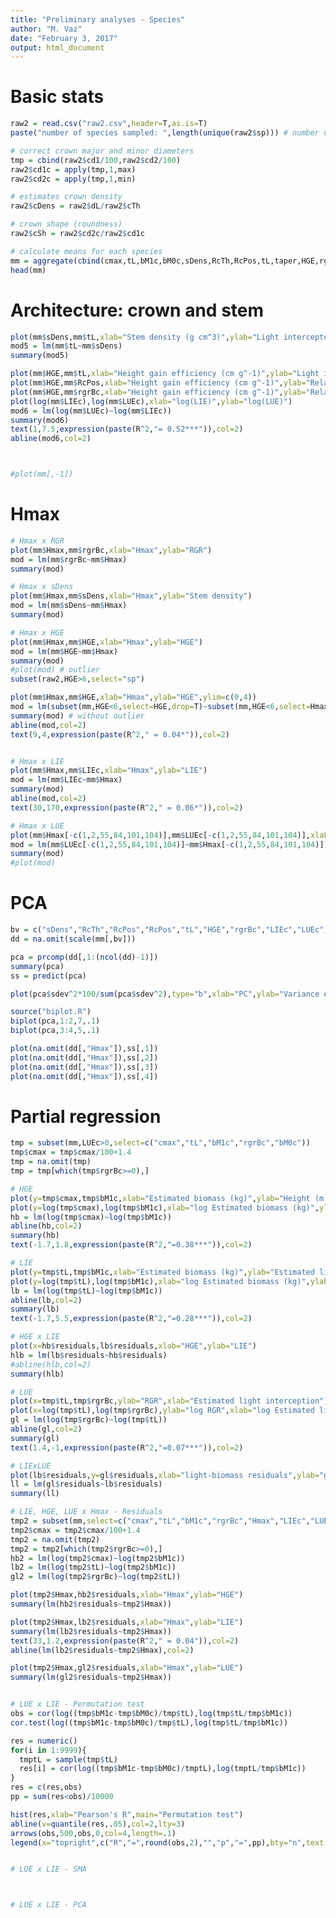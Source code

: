 ```yaml
---
title: "Preliminary analyses - Species"
author: "M. Vaz"
date: "February 3, 2017"
output: html_document
---
```


# Basic stats
```r

raw2 = read.csv("raw2.csv",header=T,as.is=T)
paste("number of species sampled: ",length(unique(raw2$sp))) # number of trees sampled

# correct crown major and minor diameters
tmp = cbind(raw2$cd1/100,raw2$cd2/100)
raw2$cd1c = apply(tmp,1,max)
raw2$cd2c = apply(tmp,1,min)

# estimates crown density
raw2$cDens = raw2$dL/raw2$cTh

# crown shape (roundness)
raw2$cSh = raw2$cd2c/raw2$cd1c

# calculate means for each species
mm = aggregate(cbind(cmax,tL,bM1c,bM0c,sDens,RcTh,RcPos,tL,taper,HGE,rgrBc,LIEc,LUEc,cDens,cSh,Hmax)~sp,raw2,mean,na.rm=T,na.action=NULL)
head(mm)

```

# Architecture: crown and stem
```r

plot(mm$sDens,mm$tL,xlab="Stem density (g cm^3)",ylab="Light intercepted (% m^2)",main="")
mod5 = lm(mm$tL~mm$sDens)
summary(mod5)

plot(mm$HGE,mm$tL,xlab="Height gain efficiency (cm g^-1)",ylab="Light intercepted (% m^2)",main="",xlim=c(0,5))
plot(mm$HGE,mm$RcPos,xlab="Height gain efficiency (cm g^-1)",ylab="Relative crown position (%)",main="",xlim=c(0,5))
plot(mm$HGE,mm$rgrBc,xlab="Height gain efficiency (cm g^-1)",ylab="Relative crown position (%)",main="",xlim=c(0,5))
plot(log(mm$LIEc),log(mm$LUEc),xlab="log(LIE)",ylab="log(LUE)")
mod6 = lm(log(mm$LUEc)~log(mm$LIEc))
summary(mod6)
text(1,7.5,expression(paste(R^2,"= 0.52***")),col=2)
abline(mod6,col=2)



#plot(mm[,-1])

```

# Hmax
```r

# Hmax x RGR
plot(mm$Hmax,mm$rgrBc,xlab="Hmax",ylab="RGR")
mod = lm(mm$rgrBc~mm$Hmax)
summary(mod)

# Hmax x sDens
plot(mm$Hmax,mm$sDens,xlab="Hmax",ylab="Stem density")
mod = lm(mm$sDens~mm$Hmax)
summary(mod)

# Hmax x HGE
plot(mm$Hmax,mm$HGE,xlab="Hmax",ylab="HGE")
mod = lm(mm$HGE~mm$Hmax)
summary(mod)
#plot(mod) # outlier
subset(raw2,HGE>6,select="sp")

plot(mm$Hmax,mm$HGE,xlab="Hmax",ylab="HGE",ylim=c(0,4))
mod = lm(subset(mm,HGE<6,select=HGE,drop=T)~subset(mm,HGE<6,select=Hmax,drop=T))
summary(mod) # without outlier
abline(mod,col=2)
text(9,4,expression(paste(R^2," = 0.04*")),col=2)


# Hmax x LIE
plot(mm$Hmax,mm$LIEc,xlab="Hmax",ylab="LIE")
mod = lm(mm$LIEc~mm$Hmax)
summary(mod)
abline(mod,col=2)
text(30,170,expression(paste(R^2," = 0.06*")),col=2)

# Hmax x LUE
plot(mm$Hmax[-c(1,2,55,84,101,104)],mm$LUEc[-c(1,2,55,84,101,104)],xlab="Hmax",ylab="LUE")
mod = lm(mm$LUEc[-c(1,2,55,84,101,104)]~mm$Hmax[-c(1,2,55,84,101,104)])
summary(mod)
#plot(mod)

```

# PCA
```r

bv = c("sDens","RcTh","RcPos","RcPos","tL","HGE","rgrBc","LIEc","LUEc","cDens","cSh","Hmax")
dd = na.omit(scale(mm[,bv]))

pca = prcomp(dd[,1:(ncol(dd)-1)])
summary(pca)
ss = predict(pca)

plot(pca$sdev^2*100/sum(pca$sdev^2),type="b",xlab="PC",ylab="Variance explained (%)")

source("biplot.R")
biplot(pca,1:2,7,.1)
biplot(pca,3:4,5,.1)

plot(na.omit(dd[,"Hmax"]),ss[,1])
plot(na.omit(dd[,"Hmax"]),ss[,2])
plot(na.omit(dd[,"Hmax"]),ss[,3])
plot(na.omit(dd[,"Hmax"]),ss[,4])

```

# Partial regression
```r

tmp = subset(mm,LUEc>0,select=c("cmax","tL","bM1c","rgrBc","bM0c"))
tmp$cmax = tmp$cmax/100+1.4
tmp = na.omit(tmp)
tmp = tmp[which(tmp$rgrBc>=0),]

# HGE
plot(y=tmp$cmax,tmp$bM1c,xlab="Estimated biomass (kg)",ylab="Height (m)")
plot(y=log(tmp$cmax),log(tmp$bM1c),xlab="log Estimated biomass (kg)",ylab="log Height (m)")
hb = lm(log(tmp$cmax)~log(tmp$bM1c))
abline(hb,col=2)
summary(hb)
text(-1.7,1.8,expression(paste(R^2,"=0.38***")),col=2)

# LIE
plot(y=tmp$tL,tmp$bM1c,xlab="Estimated biomass (kg)",ylab="Estimated light interception")
plot(y=log(tmp$tL),log(tmp$bM1c),xlab="log Estimated biomass (kg)",ylab="log Estimated light interception")
lb = lm(log(tmp$tL)~log(tmp$bM1c))
abline(lb,col=2)
summary(lb)
text(-1.7,5.5,expression(paste(R^2,"=0.28***")),col=2)

# HGE x LIE
plot(x=hb$residuals,lb$residuals,xlab="HGE",ylab="LIE")
hlb = lm(lb$residuals~hb$residuals)
#abline(hlb,col=2)
summary(hlb)

# LUE
plot(x=tmp$tL,tmp$rgrBc,ylab="RGR",xlab="Estimated light interception")
plot(x=log(tmp$tL),log(tmp$rgrBc),ylab="log RGR",xlab="log Estimated light interception")
gl = lm(log(tmp$rgrBc)~log(tmp$tL))
abline(gl,col=2)
summary(gl)
text(1.4,-1,expression(paste(R^2,"=0.07***")),col=2)

# LIExLUE
plot(lb$residuals,y=gl$residuals,xlab="light-biomass residuals",ylab="growth-light residuals")
ll = lm(gl$residuals~lb$residuals)
summary(ll)

# LIE, HGE, LUE x Hmax - Residuals
tmp2 = subset(mm,select=c("cmax","tL","bM1c","rgrBc","Hmax","LIEc","LUEc"))
tmp2$cmax = tmp2$cmax/100+1.4
tmp2 = na.omit(tmp2)
tmp2 = tmp2[which(tmp2$rgrBc>=0),]
hb2 = lm(log(tmp2$cmax)~log(tmp2$bM1c))
lb2 = lm(log(tmp2$tL)~log(tmp2$bM1c))
gl2 = lm(log(tmp2$rgrBc)~log(tmp2$tL))

plot(tmp2$Hmax,hb2$residuals,xlab="Hmax",ylab="HGE")
summary(lm(hb2$residuals~tmp2$Hmax))

plot(tmp2$Hmax,lb2$residuals,xlab="Hmax",ylab="LIE")
summary(lm(lb2$residuals~tmp2$Hmax))
text(33,1.2,expression(paste(R^2," = 0.04")),col=2)
abline(lm(lb2$residuals~tmp2$Hmax),col=2)

plot(tmp2$Hmax,gl2$residuals,xlab="Hmax",ylab="LUE")
summary(lm(gl2$residuals~tmp2$Hmax))


# LUE x LIE - Permutation test
obs = cor(log((tmp$bM1c-tmp$bM0c)/tmp$tL),log(tmp$tL/tmp$bM1c))
cor.test(log((tmp$bM1c-tmp$bM0c)/tmp$tL),log(tmp$tL/tmp$bM1c))

res = numeric()
for(i in 1:9999){
  tmptL = sample(tmp$tL)
  res[i] = cor(log((tmp$bM1c-tmp$bM0c)/tmptL),log(tmptL/tmp$bM1c))
}
res = c(res,obs)
pp = sum(res<obs)/10000

hist(res,xlab="Pearson's R",main="Permutation test")
abline(v=quantile(res,.05),col=2,lty=3)
arrows(obs,500,obs,0,col=4,length=.1)
legend(x="topright",c("R","=",round(obs,2),"","p","=",pp),bty="n",text.col=2)


# LUE x LIE - SMA



# LUE x LIE - PCA


```





